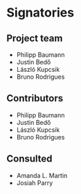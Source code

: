 # Signatories
<!-- 
This section provides the ISC with a view of the support received from the community for a proposal. Acceptance isn't predicated on popularity but community acceptance is important.  Willingness to accept outside input is also a good marker for project delivery. 

An optional section would be for R-Core signatories where changes to R are proposed.
-->

## Project team

- Philipp Baumann
- Justin Bedő
- László Kupcsik
- Bruno Rodrigues

## Contributors

- Philipp Baumann
- Justin Bedő
- László Kupcsik
- Bruno Rodrigues


## Consulted
- Amanda L. Martin
- Josiah Parry


